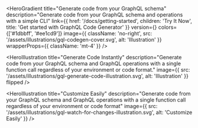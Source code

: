 

<HeroGradient
  title="Generate code from your GraphQL schema"
  description="Generate code from your GraphQL schema and operations with a simple CLI"
  link={{
    href: '/docs/getting-started',
    children: 'Try It Now',
    title: 'Get started with GraphQL Code Generator'
  }}
  version={<NPMBadge name="@graphql-codegen/cli" />}
  colors={['#1dbbff', '#ee1cd9']}
  image={{
    className: 'no-right',
    src: '/assets/illustrations/gql-codegen-cover.svg',
    alt: 'Illustration'
  }}
  wrapperProps={{ className: 'mt-4' }}
/>

<LiveDemo/>

<HeroIllustration
  title="Generate Code Instantly"
  description="Generate code from your GraphQL schema and GraphQL operations with a single function call regardless of your environment or code format."
  image={{
    src: '/assets/illustrations/gql-generate-code-illustration.svg',
    alt: 'Illustration'
  }}
  flipped
/>

<HeroIllustration
  title="Customize Easily"
  description="Generate code from your GraphQL schema and GraphQL operations with a single function call regardless of your environment or code format"
  image={{
    src: '/assets/illustrations/gql-watch-for-changes-illustration.svg',
    alt: 'Customize Easily'
  }}
/>

